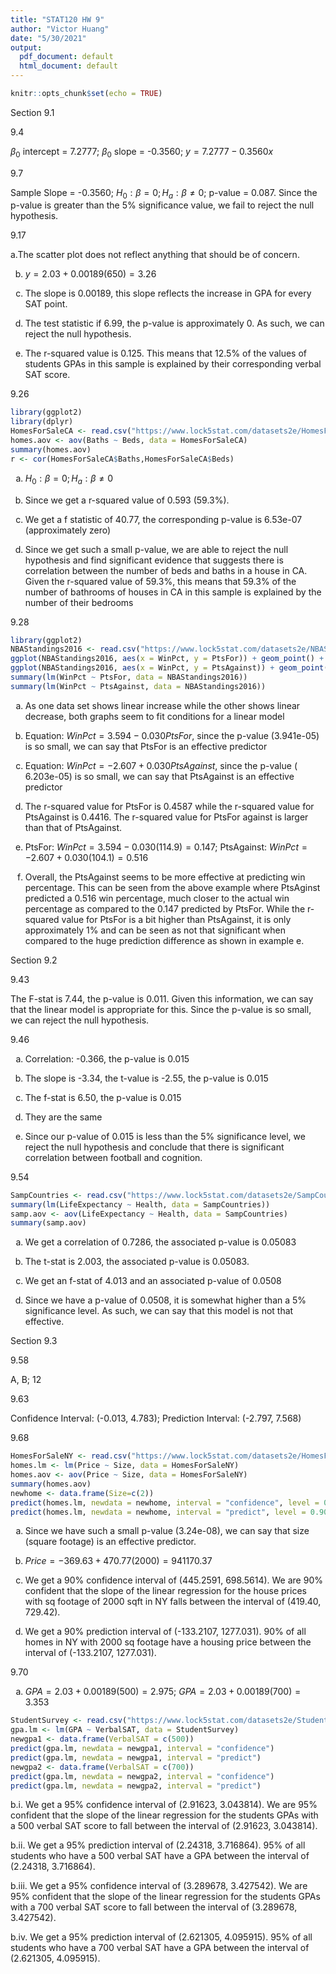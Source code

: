 ```yaml
---
title: "STAT120 HW 9"
author: "Victor Huang"
date: "5/30/2021"
output:
  pdf_document: default
  html_document: default
---
```


```r
knitr::opts_chunk$set(echo = TRUE)
```

Section 9.1

9.4

$\beta_{0}$ intercept = 7.2777; $\beta_{0}$ slope = -0.3560; $y = 7.2777 - 0.3560x$

9.7

Sample Slope = -0.3560; $H_{0}: \beta = 0;H_{a}: \beta \not = 0$; p-value = 0.087. Since the p-value is greater than the 5% significance value, we fail to reject the null hypothesis.

9.17

a.The scatter plot does not reflect anything that should be of concern.

b. $y = 2.03 + 0.00189(650) = 3.26$

c. The slope is 0.00189, this slope reflects the increase in GPA for every SAT point.

d. The test statistic if 6.99, the p-value is approximately 0. As such, we can reject the null hypothesis.

e. The r-squared value is 0.125. This means that 12.5% of the values of students GPAs in this sample is explained by their corresponding verbal SAT score.

9.26

```r
library(ggplot2)
library(dplyr)
HomesForSaleCA <- read.csv("https://www.lock5stat.com/datasets2e/HomesForSaleCA.csv")
homes.aov <- aov(Baths ~ Beds, data = HomesForSaleCA)
summary(homes.aov)
r <- cor(HomesForSaleCA$Baths,HomesForSaleCA$Beds)
```
a. $H_{0}: \beta = 0; H_{a}: \beta \not = 0$

b. Since we get a r-squared value of 0.593 (59.3%).

c. We get a f statistic of 40.77, the corresponding p-value is 6.53e-07 (approximately zero)

d. Since we get such a small p-value, we are able to reject the null hypothesis and find significant evidence that suggests there is correlation between the number of beds and baths in a house in CA. Given the r-squared value of 59.3%, this means that 59.3% of the number of bathrooms of houses in CA  in this sample is explained by the number of their bedrooms

9.28

```r
library(ggplot2)
NBAStandings2016 <- read.csv("https://www.lock5stat.com/datasets2e/NBAStandings2016.csv")
ggplot(NBAStandings2016, aes(x = WinPct, y = PtsFor)) + geom_point() + stat_smooth(method = "lm", se = FALSE)
ggplot(NBAStandings2016, aes(x = WinPct, y = PtsAgainst)) + geom_point() + stat_smooth(method = "lm", se = FALSE)
summary(lm(WinPct ~ PtsFor, data = NBAStandings2016))
summary(lm(WinPct ~ PtsAgainst, data = NBAStandings2016))
```


a. As one data set shows linear increase while the other shows linear decrease, both graphs seem to fit conditions for a linear model 

b. Equation: $WinPct = 3.594 - 0.030PtsFor$, since the p-value (3.941e-05) is so small, we can say that PtsFor is an effective predictor

c. Equation: $WinPct = -2.607 + 0.030PtsAgainst$, since the p-value ( 6.203e-05) is so small, we can say that PtsAgainst is an effective predictor

d. The r-squared value for PtsFor is 0.4587 while the r-squared value for PtsAgainst is 0.4416. The r-squared value for PtsFor against is larger than that of PtsAgainst.

e. PtsFor: $WinPct = 3.594 - 0.030(114.9) = 0.147$; PtsAgainst: $WinPct = -2.607 + 0.030(104.1) = 0.516$ 

f. Overall, the PtsAgainst seems to be more effective at predicting win percentage. This can be seen from the above example where PtsAginst predicted a 0.516 win percentage, much closer to the actual win percentage as compared to the 0.147 predicted by PtsFor. While the r-squared value for PtsFor is a bit higher than PtsAgainst, it is only approximately 1% and can be seen as not that significant when compared to the huge prediction difference as shown in example e. 

Section 9.2

9.43

The F-stat is 7.44, the p-value is 0.011. Given this information, we can say that the linear model is appropriate for this. Since the p-value is so small, we can reject the null hypothesis.

9.46

a. Correlation: -0.366, the p-value is 0.015

b. The slope is -3.34, the t-value is -2.55, the p-value is 0.015

c. The f-stat is 6.50, the p-value is 0.015

d. They are the same

e. Since our p-value of 0.015 is less than the 5% significance level, we reject the null hypothesis and conclude that there is significant correlation between football and cognition.

9.54

```r
SampCountries <- read.csv("https://www.lock5stat.com/datasets2e/SampCountries.csv")
summary(lm(LifeExpectancy ~ Health, data = SampCountries))
samp.aov <- aov(LifeExpectancy ~ Health, data = SampCountries)
summary(samp.aov)
```
a. We get a correlation of 0.7286, the associated p-value is 0.05083

b. The t-stat is 2.003, the associated p-value is 0.05083.

c. We get an f-stat of 4.013 and an associated p-value of 0.0508

d. Since we have a p-value of 0.0508, it is somewhat higher than a 5% significance level. As such, we can say that this model is not that effective. 

Section 9.3

9.58

A, B; 12

9.63

Confidence Interval: (-0.013, 4.783); Prediction Interval: (-2.797, 7.568)

9.68

```r
HomesForSaleNY <- read.csv("https://www.lock5stat.com/datasets2e/HomesForSaleNY.csv")
homes.lm <- lm(Price ~ Size, data = HomesForSaleNY)
homes.aov <- aov(Price ~ Size, data = HomesForSaleNY)
summary(homes.aov)
newhome <- data.frame(Size=c(2))
predict(homes.lm, newdata = newhome, interval = "confidence", level = 0.90)
predict(homes.lm, newdata = newhome, interval = "predict", level = 0.90)
```


a. Since we have such a small p-value (3.24e-08), we can say that size (square footage) is an effective predictor.

b. $Price = -369.63 + 470.77(2000) = 941170.37$

c. We get a 90% confidence interval of (445.2591, 698.5614). We are 90% confident that the slope of the linear regression for the house prices with sq footage of 2000 sqft in NY falls between the interval of (419.40, 729.42).

d. We get a 90% prediction interval of (-133.2107, 1277.031). 90% of all homes in NY with 2000 sq footage have a housing price between the interval of (-133.2107, 1277.031).

9.70

a. $GPA = 2.03 + 0.00189(500) = 2.975$; $GPA = 2.03 + 0.00189(700) = 3.353$ 

```r
StudentSurvey <- read.csv("https://www.lock5stat.com/datasets2e/StudentSurvey.csv")
gpa.lm <- lm(GPA ~ VerbalSAT, data = StudentSurvey)
newgpa1 <- data.frame(VerbalSAT = c(500))
predict(gpa.lm, newdata = newgpa1, interval = "confidence")
predict(gpa.lm, newdata = newgpa1, interval = "predict")
newgpa2 <- data.frame(VerbalSAT = c(700))
predict(gpa.lm, newdata = newgpa2, interval = "confidence")
predict(gpa.lm, newdata = newgpa2, interval = "predict")
```
b.i.  We get a 95% confidence interval of (2.91623, 3.043814). We are 95% confident that the slope of the linear regression for the students GPAs with a 500 verbal SAT score to fall between the interval of (2.91623, 3.043814).

b.ii. We get a 95% prediction interval of (2.24318, 3.716864). 95% of all students who have a 500 verbal SAT have a GPA between the interval of (2.24318, 3.716864).

b.iii. We get a 95% confidence interval of (3.289678, 3.427542). We are 95% confident that the slope of the linear regression for the students GPAs with a 700 verbal SAT score to fall between the interval of (3.289678, 3.427542).

b.iv. We get a 95% prediction interval of (2.621305, 4.095915). 95% of all students who have a 700 verbal SAT have a GPA between the interval of (2.621305, 4.095915).